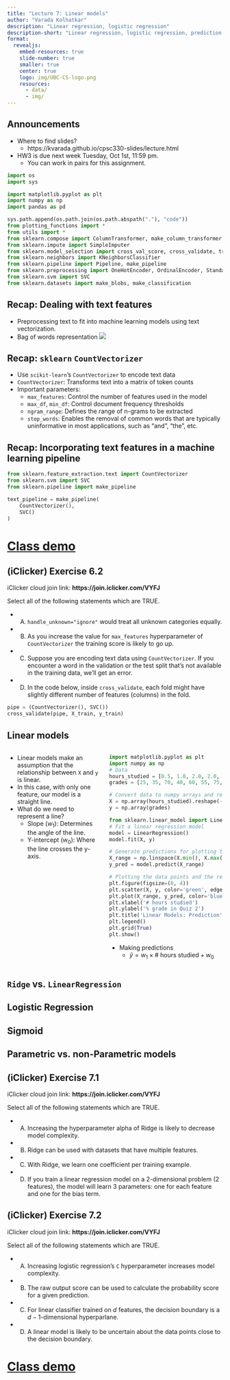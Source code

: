 ```yaml
---
title: "Lecture 7: Linear models"
author: "Varada Kolhatkar"
description: "Linear regression, logistic regression"
description-short: "Linear regression, logistic regression, prediction probabilities, sigmoid, interpretation of coefficients"
format:
  revealjs:
    embed-resources: true
    slide-number: true
    smaller: true
    center: true
    logo: img/UBC-CS-logo.png
    resources:
      - data/
      - img/  
---
```


## Announcements 

- Where to find slides? 
  - https://kvarada.github.io/cpsc330-slides/lecture.html
- HW3 is due next week Tuesday, Oct 1st, 11:59 pm. 
  - You can work in pairs for this assignment. 

```python
import os
import sys

import matplotlib.pyplot as plt
import numpy as np
import pandas as pd

sys.path.append(os.path.join(os.path.abspath("."), "code"))
from plotting_functions import *
from utils import *
from sklearn.compose import ColumnTransformer, make_column_transformer
from sklearn.impute import SimpleImputer
from sklearn.model_selection import cross_val_score, cross_validate, train_test_split
from sklearn.neighbors import KNeighborsClassifier
from sklearn.pipeline import Pipeline, make_pipeline
from sklearn.preprocessing import OneHotEncoder, OrdinalEncoder, StandardScaler
from sklearn.svm import SVC
from sklearn.datasets import make_blobs, make_classification
```

## Recap: Dealing with text features 
- Preprocessing text to fit into machine learning models using text vectorization.
- Bag of words representation 
![](img/bag-of-words.png)

## Recap: `sklearn` `CountVectorizer`
- Use `scikit-learn`’s `CountVectorizer` to encode text data
- `CountVectorizer`: Transforms text into a matrix of token counts
- Important parameters:
  - `max_features`: Control the number of features used in the model 
  - `max_df`, `min_df`: Control document frequency thresholds
  - `ngram_range`: Defines the range of n-grams to be extracted
  - `stop_words`: Enables the removal of common words that are typically uninformative in most applications, such as “and”, “the”, etc.

## Recap: Incorporating text features in a machine learning pipeline
```python
from sklearn.feature_extraction.text import CountVectorizer
from sklearn.svm import SVC
from sklearn.pipeline import make_pipeline

text_pipeline = make_pipeline(
    CountVectorizer(),
    SVC()
)
```

# [Class demo](https://github.com/UBC-CS/cpsc330-2024W1/blob/main/lectures/102-Varada-lectures/class_demos/demo_05-06-preprocessing.ipynb)


## (iClicker) Exercise 6.2
iClicker cloud join link: **https://join.iclicker.com/VYFJ**

Select all of the following statements which are TRUE.

- (A) `handle_unknown="ignore"` would treat all unknown categories equally.
- (B) As you increase the value for `max_features` hyperparameter of `CountVectorizer` the training score is likely to go up.
- (C) Suppose you are encoding text data using `CountVectorizer`. If you encounter a word in the validation or the test split that's not available in the training data, we'll get an error.
- (D) In the code below, inside `cross_validate`, each fold might have slightly different number of features (columns) in the fold.

```python
pipe = (CountVectorizer(), SVC())
cross_validate(pipe, X_train, y_train)
```

## Linear models 

:::: {.columns}

:::{.column width="45%"}
- Linear models make an assumption that the relationship between `X` and `y` is linear. 
- In this case, with only one feature, our model is a straight line.
- What do we need to represent a line?
  - Slope ($w_1$): Determines the angle of the line.
  - Y-intercept ($w_0$): Where the line crosses the y-axis.

:::


::: {.column width="55%"}
```python
import matplotlib.pyplot as plt
import numpy as np
# Data
hours_studied = [0.5, 1.0, 2.0, 2.0, 3.5, 4.0, 5.5, 6.0]
grades = [25, 35, 70, 40, 60, 55, 75, 80]

# Convert data to numpy arrays and reshape for model fitting
X = np.array(hours_studied).reshape(-1, 1)
y = np.array(grades)

from sklearn.linear_model import LinearRegression
# Fit a linear regression model
model = LinearRegression()
model.fit(X, y)

# Generate predictions for plotting the regression line
X_range = np.linspace(X.min(), X.max(), 100).reshape(-1, 1)
y_pred = model.predict(X_range)

# Plotting the data points and the regression line
plt.figure(figsize=(8, 4))
plt.scatter(X, y, color='green', edgecolors='black', s=130, label='Data Points')
plt.plot(X_range, y_pred, color='blue', linewidth=2, label='Regression Line')
plt.xlabel('# hours studied')
plt.ylabel('% grade in Quiz 2')
plt.title('Linear Models: Prediction')
plt.legend()
plt.grid(True)
plt.show()
```
- Making predictions
  - $\hat{y} = w_1 \times \text{# hours studied} + w_0$

:::

::::

## `Ridge` vs. `LinearRegression`

## Logistic Regression 

## Sigmoid 

## Parametric vs. non-Parametric models 

## (iClicker) Exercise 7.1

iClicker cloud join link: **https://join.iclicker.com/VYFJ**

Select all of the following statements which are TRUE.

- (A) Increasing the hyperparameter alpha of Ridge is likely to decrease model complexity.
- (B) Ridge can be used with datasets that have multiple features.
- (C) With Ridge, we learn one coefficient per training example.
- (D) If you train a linear regression model on a 2-dimensional problem (2 features), the model will learn 3 parameters: one for each feature and one for the bias term.


## (iClicker) Exercise 7.2
iClicker cloud join link: **https://join.iclicker.com/VYFJ**

Select all of the following statements which are TRUE.

- (A) Increasing logistic regression’s `C` hyperparameter increases model complexity.
- (B) The raw output score can be used to calculate the probability score for a given prediction.
- (C) For linear classifier trained on $d$ features, the decision boundary is a $d-1$-dimensional hyperparlane.
- (D) A linear model is likely to be uncertain about the data points close to the decision boundary.

# [Class demo]()

